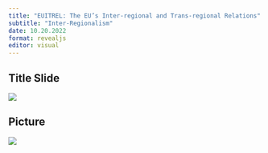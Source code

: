 ```yaml
---
title: "EUITREL: The EU’s Inter-regional and Trans-regional Relations"
subtitle: "Inter-Regionalism"
date: 10.20.2022 
format: revealjs
editor: visual
---
```


## Title Slide

![](/lecture/images/Hakan%20Mehmetcik%202022%20Autumn%202/Hakan%20Mehmetcik%202022%20Autumn%202.png)

## Picture

![](/lecture/images/Hakan%20Mehmetcik%202022%20Autumn%202/WhatsApp%20Image%202023-12-10%20at%2012.49.21%20AM.jpeg)

